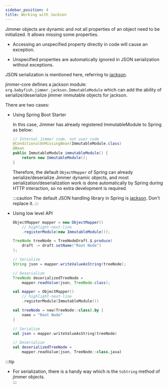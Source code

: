 ```yaml
---
sidebar_position: 4  
title: Working with Jackson
---
```



Jimmer objects are dynamic and not all properties of an object need to be initialized. It allows missing some properties.  

-   Accessing an unspecified property directly in code will cause an exception.

-   Unspecified properties are automatically ignored in JSON serialization without exceptions.

JSON serialization is mentioned here, referring to [jackson](https://github.com/FasterXML/jackson).

jimmer-core defines a jackson module: `org.babyfish.jimmer.jackson.ImmutableModule` which can add the ability of serialize/deserialize jimmer immutable objects for jackson.

There are two cases:

-   Using Spring Boot Starter

    In this case, Jimmer has already registered ImmutableModule to Spring as below:

    ```java
    // Internal Jimmer code, not user code
    @ConditionalOnMissingBean(ImmutableModule.class) 
    @Bean
    public ImmutableModule immutableModule() {
        return new ImmutableModule();
    }
    ```

    Therefore, the default `ObjectMapper` of Spring can already serialize/deserialize Jimmer dynamic objects, and most serialization/deserialization work is done automatically by Spring during HTTP interaction, so no extra development is required.

    :::caution
    The default JSON handling library in Spring is [jackson](https://github.com/FasterXML/jackson). Don't replace it.
    :::

-   Using low level API

    <Tabs groupId="language">
    <TabItem value="java" label="Java">

    ```java 
    ObjectMapper mapper = new ObjectMapper()
        // highlight-next-line
        .registerModule(new ImmutableModule());
    
    TreeNode treeNode = TreeNodeDraft.$.produce(
        draft -> draft.setName("Root Node")
    );

    // Serialize    
    String json = mapper.writeValueAsString(treeNode);

    // Deserialize
    TreeNode deserializedTreeNode = 
        mapper.readValue(json, TreeNode.class);
    ```

    </TabItem>
    <TabItem value="kotlin" label="Kotlin">

    ```kotlin
    val mapper = ObjectMapper()
        // highlight-next-line
        .registerModule(ImmutableModule())

    val treeNode = new(TreeNode::class).by {
        name = "Root Node"
    }

    // Serialize
    val json = mapper.writeValueAsString(treeNode)

    // Deserialize
    val deserializedTreeNode = 
        mapper.readValue(json, TreeNode::class.java)
    ```

    </TabItem>
    </Tabs>

:::tip
- For serialization, there is a handy way which is the `toString` method of jimmer objects.  
:::
